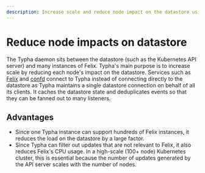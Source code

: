 ```yaml
---
description: Increase scale and reduce node impact on the datastore using Typha.
---
```



# Reduce node impacts on datastore

The Typha daemon sits between the datastore (such as the Kubernetes API server) and many instances of Felix. Typha's main purpose is to increase scale by reducing each node's impact on the datastore. Services such as [Felix](https://github.com/projectcalico/felix) and [confd](https://github.com/projectcalico/confd) connect to Typha instead of connecting directly to the datastore as Typha maintains a single datastore connection on behalf of all its clients. It caches the datastore state and deduplicates events so that they can be fanned out to many listeners.

## Advantages

- Since one Typha instance can support hundreds of Felix instances, it reduces the load on the datastore by a large factor.
- Since Typha can filter out updates that are not relevant to Felix, it also reduces Felix's CPU usage. In a high-scale (100+ node) Kubernetes cluster, this is essential because the number of updates generated by the API server scales with the number of nodes.
